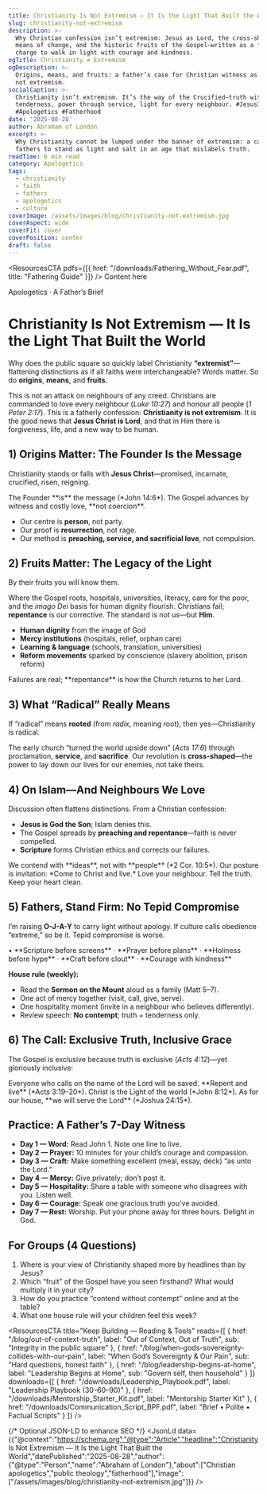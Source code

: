 ```yaml
---
title: Christianity Is Not Extremism — It Is the Light That Built the World
slug: christianity-not-extremism
description: >-
  Why Christian confession isn’t extremism: Jesus as Lord, the cross-shaped
  means of change, and the historic fruits of the Gospel—written as a father’s
  charge to walk in light with courage and kindness.
ogTitle: Christianity ≠ Extremism
ogDescription: >-
  Origins, means, and fruits: a father’s case for Christian witness as light,
  not extremism.
socialCaption: >-
  Christianity isn’t extremism. It’s the way of the Crucified—truth with
  tenderness, power through service, light for every neighbour. #JesusIsLord
  #Apologetics #Fatherhood
date: '2025-08-28'
author: Abraham of London
excerpt: >-
  Why Christianity cannot be lumped under the banner of extremism: a call for
  fathers to stand as light and salt in an age that mislabels truth.
readTime: 6 min read
category: Apologetics
tags:
  - christianity
  - faith
  - fathers
  - apologetics
  - culture
coverImage: /assets/images/blog/christianity-not-extremism.jpg
coverAspect: wide
coverFit: cover
coverPosition: center
draft: false
---
```


<ResourcesCTA pdfs={[{ href: "/downloads/Fathering_Without_Fear.pdf", title: "Fathering Guide" }]} />
<BrandFrame title="Legacy Tips" subtitle="Key Advice">
  Content here
</BrandFrame>

<HeroEyebrow>Apologetics · A Father’s Brief</HeroEyebrow>

# Christianity Is Not Extremism — It Is the Light That Built the World

Why does the public square so quickly label Christianity **“extremist”**—flattening distinctions as if all faiths were interchangeable? Words matter. So do **origins**, **means**, and **fruits**.

This is not an attack on neighbours of any creed. Christians are commanded to love every neighbour (*Luke 10:27*) and honour all people (*1 Peter 2:17*). This is a fatherly confession: **Christianity is not extremism**. It is the good news that **Jesus Christ is Lord**, and that in Him there is forgiveness, life, and a new way to be human.

<Rule />

## 1) Origins Matter: The Founder Is the Message

Christianity stands or falls with **Jesus Christ**—promised, incarnate, crucified, risen, reigning.

<PullLine>
  The Founder **is** the message (*John 14:6*). The Gospel advances by witness and costly love, **not coercion**.
</PullLine>

- Our centre is **person**, not party.  
- Our proof is **resurrection**, not rage.  
- Our method is **preaching, service, and sacrificial love**, not compulsion.

<Rule />

## 2) Fruits Matter: The Legacy of the Light

<Verse cite="Matthew 7:16">
  By their fruits you will know them.
</Verse>

Where the Gospel roots, hospitals, universities, literacy, care for the poor, and the *imago Dei* basis for human dignity flourish. Christians fail; **repentance** is our corrective. The standard is not us—but **Him**.

- **Human dignity** from the image of God  
- **Mercy institutions** (hospitals, relief, orphan care)  
- **Learning & language** (schools, translation, universities)  
- **Reform movements** sparked by conscience (slavery abolition, prison reform)

<Caption>Failures are real; **repentance** is how the Church returns to her Lord.</Caption>

<Rule />

## 3) What “Radical” Really Means

If “radical” means **rooted** (from *radix*, meaning root), then yes—Christianity is radical.

The early church “turned the world upside down” (*Acts 17:6*) through proclamation, **service**, and **sacrifice**. Our revolution is **cross-shaped**—the power to lay down our lives for our enemies, not take theirs.

<Rule />

## 4) On Islam—And Neighbours We Love

Discussion often flattens distinctions. From a Christian confession:

- **Jesus is God the Son**; Islam denies this.  
- The Gospel spreads by **preaching and repentance**—faith is never compelled.  
- **Scripture** forms Christian ethics and corrects our failures.

<Note tone="key" title="Contend without contempt">
  We contend with **ideas**, not with **people** (*2 Cor. 10:5*). Our posture is invitation: *Come to Christ and live.*  
  Love your neighbour. Tell the truth. Keep your heart clean.
</Note>

<Rule />

## 5) Fathers, Stand Firm: No Tepid Compromise

I’m raising **O-J-A-Y** to carry light without apology. If culture calls obedience “extreme,” so be it. Tepid compromise is worse.

<PullLine subtle>
  • **Scripture before screens** · **Prayer before plans** · **Holiness before hype** · **Craft before clout** · **Courage with kindness**
</PullLine>

**House rule (weekly):**

- Read the **Sermon on the Mount** aloud as a family (Matt 5–7).  
- One act of mercy together (visit, call, give, serve).  
- One hospitality moment (invite in a neighbour who believes differently).  
- Review speech: **No contempt**; truth + tenderness only.

<Rule />

## 6) The Call: Exclusive Truth, Inclusive Grace

The Gospel is exclusive because truth is exclusive (*Acts 4:12*)—yet gloriously inclusive:

<Verse cite="Romans 10:13">
  Everyone who calls on the name of the Lord will be saved.
</Verse>

<PullLine>
  **Repent and live** (*Acts 3:19–20*). Christ is the Light of the world (*John 8:12*). As for our house, **we will serve the Lord** (*Joshua 24:15*).
</PullLine>

<Rule />

## Practice: A Father’s 7-Day Witness

- **Day 1 — Word:** Read John 1. Note one line to live.  
- **Day 2 — Prayer:** 10 minutes for your child’s courage and compassion.  
- **Day 3 — Craft:** Make something excellent (meal, essay, deck) “as unto the Lord.”  
- **Day 4 — Mercy:** Give privately; don’t post it.  
- **Day 5 — Hospitality:** Share a table with someone who disagrees with you. Listen well.  
- **Day 6 — Courage:** Speak one gracious truth you’ve avoided.  
- **Day 7 — Rest:** Worship. Put your phone away for three hours. Delight in God.

<Rule />

## For Groups (4 Questions)

1. Where is your view of Christianity shaped more by headlines than by Jesus?  
2. Which “fruit” of the Gospel have you seen firsthand? What would multiply it in your city?  
3. How do you practice “contend without contempt” online and at the table?  
4. What one house rule will your children feel this week?

<ResourcesCTA
  title="Keep Building — Reading & Tools"
  reads={[
    { href: "/blog/out-of-context-truth", label: "Out of Context, Out of Truth", sub: "Integrity in the public square" },
    { href: "/blog/when-gods-sovereignty-collides-with-our-pain", label: "When God’s Sovereignty & Our Pain", sub: "Hard questions, honest faith" },
    { href: "/blog/leadership-begins-at-home", label: "Leadership Begins at Home", sub: "Govern self, then household" }
  ]}
  downloads={[
    { href: "/downloads/Leadership_Playbook.pdf", label: "Leadership Playbook (30–60–90)" },
    { href: "/downloads/Mentorship_Starter_Kit.pdf", label: "Mentorship Starter Kit" },
    { href: "/downloads/Communication_Script_BPF.pdf", label: "Brief • Polite • Factual Scripts" }
  ]}
/>

<ShareRow
  text="Christianity isn’t extremism. It’s the cross-shaped way of truth and tenderness that built hospitals, schools, and hope. Walk in the light."
  hashtags="Apologetics,Fatherhood,JesusIsLord,Culture"
/>

{/* Optional JSON-LD to enhance SEO */}
<JsonLd data={{"@context":"https://schema.org","@type":"Article","headline":"Christianity Is Not Extremism — It Is the Light That Built the World","datePublished":"2025-08-28","author":{"@type":"Person","name":"Abraham of London"},"about":["Christian apologetics","public theology","fatherhood"],"image":["/assets/images/blog/christianity-not-extremism.jpg"]}} />
